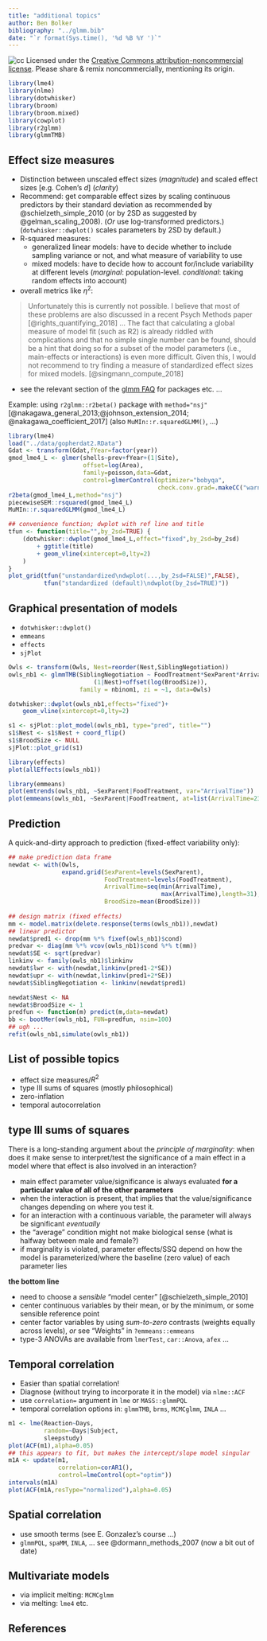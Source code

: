 ```yaml
---
title: "additional topics"
author: Ben Bolker
bibliography: "../glmm.bib"
date: "`r format(Sys.time(), '%d %B %Y ')`"
---
```


![cc](pix/cc-attrib-nc.png)
Licensed under the 
[Creative Commons attribution-noncommercial license](http://creativecommons.org/licenses/by-nc/3.0/).
Please share \& remix noncommercially, mentioning its origin.

```r
library(lme4)
library(nlme)
library(dotwhisker)
library(broom)
library(broom.mixed)
library(cowplot)
library(r2glmm)
library(glmmTMB)
```

## Effect size measures

- Distinction between unscaled effect sizes (*magnitude*) and scaled effect sizes [e.g. Cohen's $d$] (*clarity*)
- Recommend: get comparable effect sizes by scaling continuous predictors by their standard deviation as recommended by @schielzeth_simple_2010 (or by 2SD as suggested by @gelman_scaling_2008). (*Or* use log-transformed predictors.) (`dotwhisker::dwplot()` scales parameters by 2SD by default.)
- R-squared measures:
     - generalized linear models: have to decide whether to include sampling variance or not, and what measure of variability to use 
     - mixed models: have to decide how to account for/include variability at different levels (*marginal*: population-level. *conditional*: taking random effects into account)
- overall metrics like $\eta^2$:

> Unfortunately this is currently not possible.
>I believe that most of these problems are also discussed in a recent Psych Methods paper [@rights_quantifying_2018] ... The fact that calculating a global measure of model fit (such as R2) is already riddled with complications and that no simple single number can be found, should be a hint that doing so for a subset of the model parameters (i.e., main-effects or interactions) is even more difficult. Given this, I would not recommend to try finding a measure of standardized effect sizes for mixed models. [@singmann_compute_2018]

- see the relevant section of the [glmm FAQ](http://bbolker.github.io/mixedmodels-misc/glmmFAQ.html#how-do-i-compute-a-coefficient-of-determination-r2-or-an-analogue-for-glmms) for packages etc. ...

Example: using `r2glmm::r2beta()` package with `method="nsj"` [@nakagawa_general_2013;@johnson_extension_2014; @nakagawa_coefficient_2017] (also `MuMIn::r.squaredGLMM()`, ...)

```r
library(lme4)
load("../data/gopherdat2.RData")
Gdat <- transform(Gdat,fYear=factor(year))
gmod_lme4_L <- glmer(shells~prev+fYear+(1|Site),
                     offset=log(Area),
                     family=poisson,data=Gdat,
                     control=glmerControl(optimizer="bobyqa",
                                          check.conv.grad=.makeCC("warning",0.05)))
r2beta(gmod_lme4_L,method="nsj")
piecewiseSEM::rsquared(gmod_lme4_L)
MuMIn::r.squaredGLMM(gmod_lme4_L)
```

```r
## convenience function; dwplot with ref line and title
tfun <- function(title="",by_2sd=TRUE) {
    (dotwhisker::dwplot(gmod_lme4_L,effect="fixed",by_2sd=by_2sd)
        + ggtitle(title)
        + geom_vline(xintercept=0,lty=2)
    )
}
plot_grid(tfun("unstandardized\ndwplot(...,by_2sd=FALSE)",FALSE),
          tfun("standardized (default)\ndwplot(by_2sd=TRUE)"))
```

## Graphical presentation of models

- `dotwhisker::dwplot()`
- `emmeans`
- `effects`
- `sjPlot`

```r
Owls <- transform(Owls, Nest=reorder(Nest,SiblingNegotiation))
owls_nb1 <- glmmTMB(SiblingNegotiation ~ FoodTreatment*SexParent*ArrivalTime+
                        (1|Nest)+offset(log(BroodSize)),
                    family = nbinom1, zi = ~1, data=Owls)
```

```r
dotwhisker::dwplot(owls_nb1,effects="fixed")+
    geom_vline(xintercept=0,lty=2)
```

```r
s1 <- sjPlot::plot_model(owls_nb1, type="pred", title="")
s1$Nest <- s1$Nest + coord_flip()
s1$BroodSize <- NULL
sjPlot::plot_grid(s1)
```

```r
library(effects)
plot(allEffects(owls_nb1))
```

```r
library(emmeans)
plot(emtrends(owls_nb1, ~SexParent|FoodTreatment, var="ArrivalTime"))
plot(emmeans(owls_nb1, ~SexParent|FoodTreatment, at=list(ArrivalTime=23)))
```

## Prediction

A quick-and-dirty approach to prediction (fixed-effect variability only):

```r
## make prediction data frame
newdat <- with(Owls,
               expand.grid(SexParent=levels(SexParent),
                           FoodTreatment=levels(FoodTreatment),
                           ArrivalTime=seq(min(ArrivalTime),
                                           max(ArrivalTime),length=31),
                           BroodSize=mean(BroodSize)))
                           
## design matrix (fixed effects)
mm <- model.matrix(delete.response(terms(owls_nb1)),newdat)
## linear predictor
newdat$pred1 <- drop(mm %*% fixef(owls_nb1)$cond)
predvar <- diag(mm %*% vcov(owls_nb1)$cond %*% t(mm))
newdat$SE <- sqrt(predvar)
linkinv <- family(owls_nb1)$linkinv
newdat$lwr <- with(newdat,linkinv(pred1-2*SE))
newdat$upr <- with(newdat,linkinv(pred1+2*SE))
newdat$SiblingNegotiation <- linkinv(newdat$pred1)
```

```r
newdat$Nest <- NA
newdat$BroodSize <- 1
predfun <- function(m) predict(m,data=newdat)
bb <- bootMer(owls_nb1, FUN=predfun, nsim=100)
## ugh ...
refit(owls_nb1,simulate(owls_nb1))
```
## List of possible topics

- effect size measures/$R^2$
- type III sums of squares (mostly philosophical)
- zero-inflation
- temporal autocorrelation

## type III sums of squares

There is a long-standing argument about the *principle of marginality*: when does it make sense to interpret/test the significance of a main effect in a model where that effect is also involved in an interaction?

- main effect parameter value/significance is always evaluated **for a particular value of all of the other parameters**
- when the interaction is present, that implies that the value/significance changes depending on where you test it.
- for an interaction with a continuous variable, the parameter will always be significant *eventually*
- the "average" condition might not make biological sense (what is halfway between male and female?)
- if marginality is violated, parameter effects/SSQ depend on how the model is parameterized/where the baseline (zero value) of each parameter lies

**the bottom line**

- need to choose a *sensible* "model center" [@schielzeth_simple_2010]
- center continuous variables by their mean, or by the minimum, or some sensible reference point
- center factor variables by using *sum-to-zero* contrasts (weights equally across levels), *or* see "Weights" in `?emmeans::emmeans`
- type-3 ANOVAs are available from `lmerTest`, `car::Anova`, `afex` ...

    
## Temporal correlation

- Easier than spatial correlation!
- Diagnose (without trying to incorporate it in the model) via `nlme::ACF`
- use `correlation=` argument in `lme` or `MASS::glmmPQL`
- temporal correlation options in: `glmmTMB`, `brms`, `MCMCglmm`, `INLA` ...

```r
m1 <- lme(Reaction~Days,
          random=~Days|Subject,
          sleepstudy)
plot(ACF(m1),alpha=0.05)
## this appears to fit, but makes the intercept/slope model singular
m1A <- update(m1,
              correlation=corAR1(),
              control=lmeControl(opt="optim"))
intervals(m1A)
plot(ACF(m1A,resType="normalized"),alpha=0.05)
```

## Spatial correlation

- use smooth terms (see E. Gonzalez's course ...)
- `glmmPQL`, `spaMM`, `INLA`, ... see @dormann_methods_2007 (now a bit out of date)

## Multivariate models

- via implicit melting: `MCMCglmm`
- via melting: `lme4` etc.

## References
